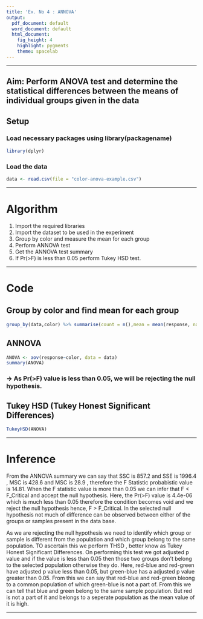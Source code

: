 ```yaml
---
title: 'Ex. No 4 : ANNOVA'
output:
  pdf_document: default
  word_document: default
  html_document:
    fig_height: 4
    highlight: pygments
    theme: spacelab
---
```



* * *
## Aim: Perform ANOVA test and determine the statistical differences between the means of individual groups given in the data

## Setup

### Load necessary packages using library(packagename)
```r
library(dplyr)

```


### Load the data
```r

data <- read.csv(file = "color-anova-example.csv")
```


* * *
# Algorithm

1. Import the required libraries
2. Import the dataset to be used in the experiment
3. Group by color and measure the mean for each group
4. Perform ANNOVA test
5. Get the ANNOVA test summary
6. If Pr(>F) is less than 0.05 perform Tukey HSD test.


* * *

# Code

## Group by color and find mean for each group

```r
group_by(data,color) %>% summarise(count = n(),mean = mean(response, na.rm =TRUE))
```



## ANNOVA

```r
ANOVA <- aov(response~color, data = data)
summary(ANOVA)
```

### -> As Pr(>F) value is less than 0.05, we will be rejecting the null hypothesis.


## Tukey HSD (Tukey Honest Significant Differences)

```r
TukeyHSD(ANOVA)
```


* * *
# Inference  

From the ANNOVA summary we can say that SSC is 857.2 and SSE is 1996.4 , MSC is 428.6 and MSC is 28.9 , therefore the F Statistic probabistic value is 14.81. When the F statistic value is more than 0.05 we can infer that F < F_Critical and accept the null hypothesis. Here, the Pr(>F) value is 4.4e-06 which is much less than 0.05 therefore the condition becomes void and we reject the null hypothesis hence, F > F_Critical. In the selected null hypothesis not much of difference can be observed between either of the groups or samples present in the data base.

As we are rejecting the null hypothesis we need to identify which group or sample is different from the population and which group belong to the same population. TO ascertain this we perform THSD , better know as Tukey Honest Significant Differences. On performing this test we got adjusted p value and if the value is less than 0.05 then those two groups don't belong to the selected population otherwise they do. Here, red-blue and red-green have adjusted p value less than 0.05, but green-blue has a adjusted p value greater than 0.05. From this we can say that red-blue and red-green bleong to a common population of which green-blue is not a part of. From this we can tell that blue and green belong to the same sample population. But red is not a part of it and belongs to a seperate population as the mean value of it is high.




* * *

